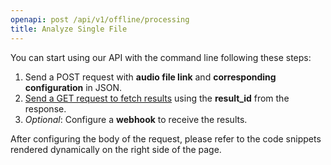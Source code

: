 ```yaml
---
openapi: post /api/v1/offline/processing
title: Analyze Single File
---
```


You can start using our API with the command line following these steps:

1. Send a POST request with **audio file link** and **corresponding configuration** in JSON.
2. [Send a GET request to fetch results](/api-reference/get-analysis-result) using the **result_id** from the response.
3. _Optional_: Configure a **webhook** to receive the results.

After configuring the body of the request, please refer to the code snippets rendered dynamically on the right side of the page.
